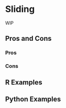 # Sliding {#sec-time-series-sliding}

WIP

## Pros and Cons

### Pros

### Cons

## R Examples

## Python Examples

